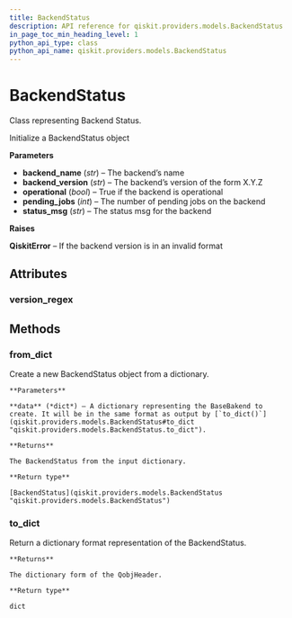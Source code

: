 ```yaml
---
title: BackendStatus
description: API reference for qiskit.providers.models.BackendStatus
in_page_toc_min_heading_level: 1
python_api_type: class
python_api_name: qiskit.providers.models.BackendStatus
---
```


# BackendStatus

<Class id="qiskit.providers.models.BackendStatus" isDedicatedPage={true} github="https://github.com/qiskit/qiskit/tree/stable/0.14/qiskit/providers/models/backendstatus.py" signature="BackendStatus(backend_name, backend_version, operational, pending_jobs, status_msg)">
  Class representing Backend Status.

  Initialize a BackendStatus object

  **Parameters**

  *   **backend\_name** (*str*) – The backend’s name
  *   **backend\_version** (*str*) – The backend’s version of the form X.Y.Z
  *   **operational** (*bool*) – True if the backend is operational
  *   **pending\_jobs** (*int*) – The number of pending jobs on the backend
  *   **status\_msg** (*str*) – The status msg for the backend

  **Raises**

  **QiskitError** – If the backend version is in an invalid format

  ## Attributes

  ### version\_regex

  <Attribute id="qiskit.providers.models.BackendStatus.version_regex" signature="= re.compile('[0-9]+.[0-9]+.[0-9]+$')" />

  ## Methods

  ### from\_dict

  <Function id="qiskit.providers.models.BackendStatus.from_dict" name="from_dict" signature="classmethod BackendStatus.from_dict(data)">
    Create a new BackendStatus object from a dictionary.

    **Parameters**

    **data** (*dict*) – A dictionary representing the BaseBakend to create. It will be in the same format as output by [`to_dict()`](qiskit.providers.models.BackendStatus#to_dict "qiskit.providers.models.BackendStatus.to_dict").

    **Returns**

    The BackendStatus from the input dictionary.

    **Return type**

    [BackendStatus](qiskit.providers.models.BackendStatus "qiskit.providers.models.BackendStatus")
  </Function>

  ### to\_dict

  <Function id="qiskit.providers.models.BackendStatus.to_dict" name="to_dict" signature="BackendStatus.to_dict()">
    Return a dictionary format representation of the BackendStatus.

    **Returns**

    The dictionary form of the QobjHeader.

    **Return type**

    dict
  </Function>
</Class>

